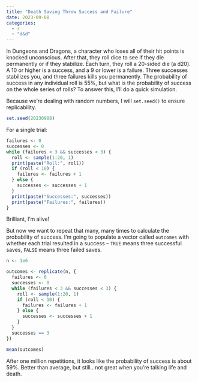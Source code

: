 ```yaml
---
title: "Death Saving Throw Success and Failure"
date: 2023-09-08
categories:
  - r
  - "d&d"
---
```


In Dungeons and Dragons, a character who loses all of their hit points is knocked unconscious. After that, they roll dice to see if they die permanently or if they stabilize. Each turn, they roll a 20-sided die (a d20). A 10 or higher is a success, and a 9 or lower is a failure. Three successes stabilizes you, and three failures kills you permanently. The probability of success in any individual roll is 55%, but what is the probability of success on the whole series of rolls? To answer this, I'll do a quick simulation.

Because we're dealing with random numbers, I will `set.seed()` to ensure replicability.

```r
set.seed(20230908)
```


For a single trial:

```r
failures <- 0
successes <- 0
while (failures < 3 && successes < 3) {
  roll <- sample(1:20, 1)
  print(paste("Roll:", roll))
  if (roll < 10) {
    failures <- failures + 1
  } else {
    successes <- successes + 1
  }
  print(paste("Successes:", successes))
  print(paste("Failures:", failures))
}
```
Brilliant, I'm alive!

But now we want to repeat that many, many times to calculate the probability of success. I'm going to populate a vector called `outcomes` with whether each trial resulted in a success -- `TRUE` means three successful saves, `FALSE` means three failed saves.

```r
n <- 1e6

outcomes <- replicate(n, {
  failures <- 0
  successes <- 0
  while (failures < 3 && successes < 3) {
    roll <- sample(1:20, 1)
    if (roll < 10) {
      failures <- failures + 1
    } else {
      successes <- successes + 1
    }
  }
  successes == 3
})

mean(outcomes)
```

After one million repetitions, it looks like the probability of success is about 59%. Better than average, but still...not great when you're talking life and death.
